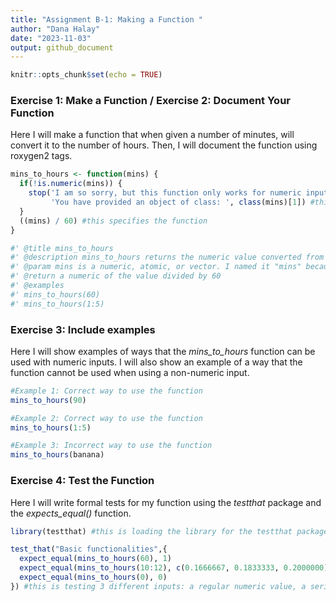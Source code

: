 ```yaml
---
title: "Assignment B-1: Making a Function "
author: "Dana Halay"
date: "2023-11-03"
output: github_document
---
```


```r
knitr::opts_chunk$set(echo = TRUE)
```

### Exercise 1: Make a Function / Exercise 2: Document Your Function

Here I will make a function that when given a number of minutes, will convert it to the number of hours. Then, I will document the function using roxygen2 tags. 


```r

mins_to_hours <- function(mins) { 
  if(!is.numeric(mins)) {
    stop('I am so sorry, but this function only works for numeric input!\n',
         'You have provided an object of class: ', class(mins)[1]) #this is creating a function, and stating the input must be numeric, and gives an error message for when it is not numeric 
  }
  ((mins) / 60) #this specifies the function 
}

#' @title mins_to_hours
#' @description mins_to_hours returns the numeric value converted from a measurement in minutes to a measurement in hours 
#' @param mins is a numeric, atomic, or vector. I named it "mins" because it should be an input of a number of minutes which will be converted to a number of hours. 
#' @return a numeric of the value divided by 60 
#' @examples
#' mins_to_hours(60)
#' mins_to_hours(1:5)

```

### Exercise 3: Include examples 

Here I will show examples of ways that the *mins_to_hours* function can be used with numeric inputs. I will also show an example of a way that the function cannot be used when using a non-numeric input. 

```r

#Example 1: Correct way to use the function 
mins_to_hours(90)

#Example 2: Correct way to use the function
mins_to_hours(1:5)

#Example 3: Incorrect way to use the function 
mins_to_hours(banana)

```


### Exercise 4: Test the Function

Here I will write formal tests for my function using the *testthat* package and the *expects_equal()* function. 

```r

library(testthat) #this is loading the library for the testthat package 

test_that("Basic functionalities",{
  expect_equal(mins_to_hours(60), 1) 
  expect_equal(mins_to_hours(10:12), c(0.1666667, 0.1833333, 0.2000000), tolerance=1e-6)
  expect_equal(mins_to_hours(0), 0) 
}) #this is testing 3 different inputs: a regular numeric value, a series of numeric values, and vector of length zero. The series of numeric values has tolerance specified because the numbers are rounded. 

```


